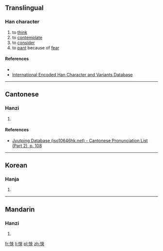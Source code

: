 ==Translingual==

===Han character===
{{Han char|rn=61|rad=心|as=07|sn=10|four=|canj=心大人人 (PKOO)|ids=⿰[[忄]][[夾]]}}

# to [[think]]
# to [[contemplate]]
# to [[consider]]
# to [[pant]] because of [[fear]]

====References====
* {{Han ref|kx=0387.080|dkj=10650|dj=0719.200|hdz=42303.080|uh=608F|ud=24719}}
*[http://chardb.iis.sinica.edu.tw/char/11432 International Encoded Han Character and Variants Database]

----

==Cantonese==

===Hanzi===
{{yue-hanzi|jyut=[[hip3]]|y=hip3}}

# {{defn|lang=yue|sort=心07}}

====References====
* [http://www.iso10646hk.net/jp/document/download.jsp Jyutping Database (iso10646hk.net) - Cantonese Pronunciation List (Part 2), p. 108]

----

==Korean==

===Hanja===
{{ko-hanja|hangeul=협|eumhun=|rv=hyeop|mr=hyŏp|y=hyep}}

# {{defn|lang=ko|sort=心07}}

----

==Mandarin==

===Hanzi===
{{cmn-hanzi|pin=[[qiè]] ([[qie4]])|wg=ch'ieh<sup>4</sup>}}

# {{defn|lang=cmn|sort=心07}}

[[fr:悏]]
[[li:悏]]
[[pl:悏]]
[[zh:悏]]